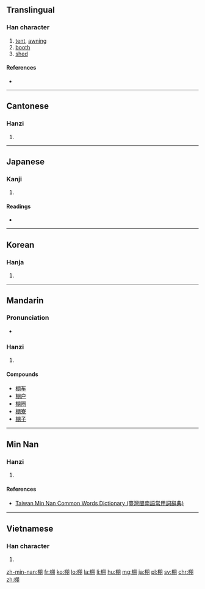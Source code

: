 ==Translingual==

===Han character===
{{Han char|rn=75|rad=木|as=08|sn=12|four=4792<sub>0</sub>|canj=木月月 (DBB)|ids=⿰[[木]][[朋]]}}

# [[tent]], [[awning]]
# [[booth]]
# [[shed]]

====References====
* {{Han ref|kx=0533.020|dkj=14941|dj=0921.030|hdz=21235.120|uh=68DA|ud=26842|bh=B4D7|bd=46295}}

----

==Cantonese==

===Hanzi===
{{yue-hanzi|jyut=[[paang4]]|y=paang4}}

# {{defn|lang=yue|sort=木08}}

----

==Japanese==

===Kanji===
{{ja-kanji|grade=c|rs=木08}}

# {{defn|lang=ja|sort=木08}}

====Readings====
* {{ja-readings|on=[[ほう]] (hō)|kun=[[たな]] (tana)}}

----

==Korean==

===Hanja===
{{ko-hanja|hangeul=붕|eumhun=|rv=bung|mr=pung|y=pung}}

# {{defn|lang=ko|sort=木08}}

----

==Mandarin==

===Pronunciation===
* {{audio|Zh-péng.ogg|Audio}}

===Hanzi===
{{cmn-hanzi|pin=[[péng]] ([[peng2]])|wg=p'eng<sup>2</sup>}}

# {{defn|lang=cmn|sort=木08}}

====Compounds====
* [[棚车]]
* [[棚户]]
* [[棚圈]]
* [[棚寮]]
* [[棚子]]

----

==Min Nan==

===Hanzi===
{{nan-hanzi|tlpa=pîng (ping<sup>5</sup>), pênn (penn<sup>5</sup>), pînn (pinn<sup>5</sup>)}}

# {{defn|lang=nan|sort=木08}}

====References====
*[http://twblg.dict.edu.tw/holodict_new/result_detail.jsp?n_no=8507&curpage=1&sample=%E6%A3%9A&radiobutton=1&querytarget=1&limit=20&pagenum=1&rowcount=7 Taiwan Min Nan Common Words Dictionary (臺灣閩南語常用詞辭典)]

----

==Vietnamese==

===Han character===
{{vi-hantu|[[bằng]]|rs=木08}}

# {{defn|lang=vi|sort=木08}}

[[zh-min-nan:棚]]
[[fr:棚]]
[[ko:棚]]
[[lo:棚]]
[[la:棚]]
[[li:棚]]
[[hu:棚]]
[[mg:棚]]
[[ja:棚]]
[[pl:棚]]
[[sv:棚]]
[[chr:棚]]
[[zh:棚]]